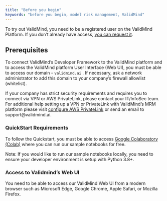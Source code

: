 ```yaml
---
title: "Before you begin"
keywords: "before you begin, model risk management, ValidMind"
---
```


To try out ValidMind, you need to be a registered user on the ValidMind Platform. If you don't already have access,  [you can request it](https://validmind.com/demo).

## Prerequisites

To connect ValidMind's Developer Framework to the ValidMind platform and to access the ValidMind platform User Interface (Web UI), you must be able to access our domain - `validmind.ai` . If necessary, ask a network administrator to add this domain to your company's firewall allowlist (whitelist). 

If your company has strict security requirements and requires you to connect via VPN or AWS PrivateLink, please contact your IT/InfoSec team. For additional help setting up a VPN or PrivateLink with ValidMind's MRM platform please visit [configure AWS PrivateLink](configure-aws-privatelink.qmd) or send an email to support@validmind.ai.

### QuickStart Requirements

To follow the Quickstart, you must be able to access [Google Colaboratory (Colab)](https://colab.research.google.com/) where you can run our sample notebooks for free. 

Note: If you would like to run our sample notebooks locally, you need to ensure your developer environment is setup with Python 3.8+.
<!--- If you download the sample notebooks from Colab, [sample Jupyter notebooks](jupyter-notebooks.qmd), for use To use ourlocally requires Python 3.8+.  ---> 

### Access to Validmind's Web UI

You need to be able to access our ValidMind Web UI from a modern browser such as Microsoft Edge, Google Chrome, Apple Safari, or Mozilla Firefox.
